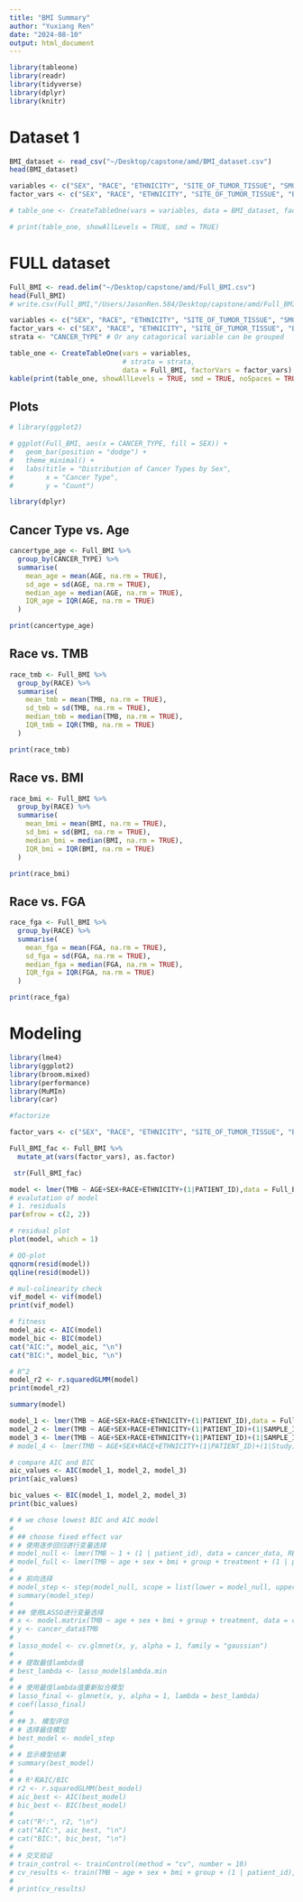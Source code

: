 ```yaml
---
title: "BMI Summary"
author: "Yuxiang Ren"
date: "2024-08-10"
output: html_document
---
```


```r
library(tableone)
library(readr)
library(tidyverse)
library(dplyr)
library(knitr)
```

# Dataset 1
```r
BMI_dataset <- read_csv("~/Desktop/capstone/amd/BMI_dataset.csv")
head(BMI_dataset)
```


```r

variables <- c("SEX", "RACE", "ETHNICITY", "SITE_OF_TUMOR_TISSUE", "SMOKING_PACK_YEARS", "AGE", "OS_STATUS", "OS_MONTHS", "BMI", "BMI_CATEGORIES", "SMOKING_HISTORY","CANCER_TYPE","TMB")
factor_vars <- c("SEX", "RACE", "ETHNICITY", "SITE_OF_TUMOR_TISSUE", "BMI_CATEGORIES", "SMOKING_HISTORY", "OS_STATUS","CANCER_TYPE")
```

```r

# table_one <- CreateTableOne(vars = variables, data = BMI_dataset, factorVars = factor_vars)

# print(table_one, showAllLevels = TRUE, smd = TRUE)
```


# FULL dataset
```r
Full_BMI <- read.delim("~/Desktop/capstone/amd/Full_BMI.csv")
head(Full_BMI)
# write.csv(Full_BMI,"/Users/JasonRen.584/Desktop/capstone/amd/Full_BMI_fixed.csv",row.names = FALSE)
```

```r

variables <- c("SEX", "RACE", "ETHNICITY", "SITE_OF_TUMOR_TISSUE", "SMOKING_PACK_YEARS", "AGE", "OS_STATUS", "OS_MONTHS", "BMI", "BMI_CATEGORIES", "SMOKING_HISTORY","CANCER_TYPE","TMB","FGA","Study","TUMOR_PURITY")
factor_vars <- c("SEX", "RACE", "ETHNICITY", "SITE_OF_TUMOR_TISSUE", "BMI_CATEGORIES", "SMOKING_HISTORY", "OS_STATUS","CANCER_TYPE","Study")
strata <- "CANCER_TYPE" # Or any catagorical variable can be grouped
```

```r

table_one <- CreateTableOne(vars = variables,
                            # strata = strata,
                            data = Full_BMI, factorVars = factor_vars)
kable(print(table_one, showAllLevels = TRUE, smd = TRUE, noSpaces = TRUE))
```

## Plots
```r
# library(ggplot2)
```
```r

# ggplot(Full_BMI, aes(x = CANCER_TYPE, fill = SEX)) +
#   geom_bar(position = "dodge") +
#   theme_minimal() +
#   labs(title = "Distribution of Cancer Types by Sex",
#        x = "Cancer Type",
#        y = "Count")
```

```r
library(dplyr)
```

## Cancer Type vs. Age
```r

cancertype_age <- Full_BMI %>%
  group_by(CANCER_TYPE) %>%
  summarise(
    mean_age = mean(AGE, na.rm = TRUE),
    sd_age = sd(AGE, na.rm = TRUE),
    median_age = median(AGE, na.rm = TRUE),
    IQR_age = IQR(AGE, na.rm = TRUE)
  )

print(cancertype_age)
```

## Race vs. TMB
```r

race_tmb <- Full_BMI %>%
  group_by(RACE) %>%
  summarise(
    mean_tmb = mean(TMB, na.rm = TRUE),
    sd_tmb = sd(TMB, na.rm = TRUE),
    median_tmb = median(TMB, na.rm = TRUE),
    IQR_tmb = IQR(TMB, na.rm = TRUE)
  )

print(race_tmb)
```

## Race vs. BMI
```r

race_bmi <- Full_BMI %>%
  group_by(RACE) %>%
  summarise(
    mean_bmi = mean(BMI, na.rm = TRUE),
    sd_bmi = sd(BMI, na.rm = TRUE),
    median_bmi = median(BMI, na.rm = TRUE),
    IQR_bmi = IQR(BMI, na.rm = TRUE)
  )

print(race_bmi)
```

## Race vs. FGA
```r

race_fga <- Full_BMI %>%
  group_by(RACE) %>%
  summarise(
    mean_fga = mean(FGA, na.rm = TRUE),
    sd_fga = sd(FGA, na.rm = TRUE),
    median_fga = median(FGA, na.rm = TRUE),
    IQR_fga = IQR(FGA, na.rm = TRUE)
  )

print(race_fga)
```


# Modeling

```r

library(lme4)
library(ggplot2)
library(broom.mixed)
library(performance)
library(MuMIn)
library(car)
```

```r
#factorize

factor_vars <- c("SEX", "RACE", "ETHNICITY", "SITE_OF_TUMOR_TISSUE", "BMI_CATEGORIES", "SMOKING_HISTORY", "OS_STATUS", "CANCER_TYPE", "Study","PATIENT_ID","SAMPLE_ID","Study")

Full_BMI_fac <- Full_BMI %>%
  mutate_at(vars(factor_vars), as.factor)

 str(Full_BMI_fac)
```

```r
model <- lmer(TMB ~ AGE+SEX+RACE+ETHNICITY+(1|PATIENT_ID),data = Full_BMI_fac)
# evalutation of model
# 1. residuals
par(mfrow = c(2, 2))

# residual plot
plot(model, which = 1)
```

```r
# QQ-plot
qqnorm(resid(model))
qqline(resid(model))
```
```r
# mul-colinearity check 
vif_model <- vif(model)
print(vif_model)
```


```r

# fitness
model_aic <- AIC(model)
model_bic <- BIC(model)
cat("AIC:", model_aic, "\n")
cat("BIC:", model_bic, "\n")
```

```r
# R^2
model_r2 <- r.squaredGLMM(model)
print(model_r2)
```


```r
summary(model)
```

```r
model_1 <- lmer(TMB ~ AGE+SEX+RACE+ETHNICITY+(1|PATIENT_ID),data = Full_BMI_fac)
model_2 <- lmer(TMB ~ AGE+SEX+RACE+ETHNICITY+(1|PATIENT_ID)+(1|SAMPLE_ID),data = Full_BMI_fac,REML = FALSE)
model_3 <- lmer(TMB ~ AGE+SEX+RACE+ETHNICITY+(1|PATIENT_ID)+(1|SAMPLE_ID)+(1|Study),data = Full_BMI_fac,REML = FALSE)
# model_4 <- lmer(TMB ~ AGE+SEX+RACE+ETHNICITY+(1|PATIENT_ID)+(1|Study),data = Full_BMI_fac,REML =FALSE)
```
```r
# compare AIC and BIC
aic_values <- AIC(model_1, model_2, model_3)
print(aic_values)

bic_values <- BIC(model_1, model_2, model_3)
print(bic_values)
```
```r

# # we chose lowest BIC and AIC model
# 
# ## choose fixed effect var
# # 使用逐步回归进行变量选择
# model_null <- lmer(TMB ~ 1 + (1 | patient_id), data = cancer_data, REML = FALSE)
# model_full <- lmer(TMB ~ age + sex + bmi + group + treatment + (1 | patient_id), data = cancer_data, REML = FALSE)
# 
# # 前向选择
# model_step <- step(model_null, scope = list(lower = model_null, upper = model_full), direction = "both")
# summary(model_step)
# 
# ## 使用LASSO进行变量选择
# x <- model.matrix(TMB ~ age + sex + bmi + group + treatment, data = cancer_data)
# y <- cancer_data$TMB
# 
# lasso_model <- cv.glmnet(x, y, alpha = 1, family = "gaussian")
# 
# # 提取最佳lambda值
# best_lambda <- lasso_model$lambda.min
# 
# # 使用最佳lambda值重新拟合模型
# lasso_final <- glmnet(x, y, alpha = 1, lambda = best_lambda)
# coef(lasso_final)
# 
# ## 3. 模型评估
# # 选择最佳模型
# best_model <- model_step
# 
# # 显示模型结果
# summary(best_model)
# 
# # R²和AIC/BIC
# r2 <- r.squaredGLMM(best_model)
# aic_best <- AIC(best_model)
# bic_best <- BIC(best_model)
# 
# cat("R²:", r2, "\n")
# cat("AIC:", aic_best, "\n")
# cat("BIC:", bic_best, "\n")
# 
# # 交叉验证
# train_control <- trainControl(method = "cv", number = 10)
# cv_results <- train(TMB ~ age + sex + bmi + group + (1 | patient_id), data = cancer_data, method = "lmer", trControl = train_control)
# 
# print(cv_results)
```